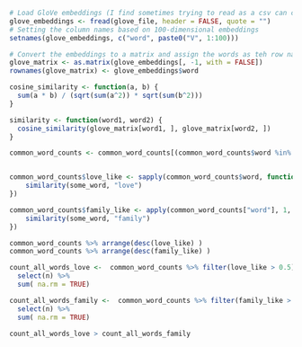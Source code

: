 ```r
# Load GloVe embeddings (I find sometimes trying to read as a csv can cause memory issues depending on your set-up)
glove_embeddings <- fread(glove_file, header = FALSE, quote = "")
# Setting the column names based on 100-dimensional embeddings
setnames(glove_embeddings, c("word", paste0("V", 1:100)))  

# Convert the embeddings to a matrix and assign the words as teh row names
glove_matrix <- as.matrix(glove_embeddings[, -1, with = FALSE])
rownames(glove_matrix) <- glove_embeddings$word

cosine_similarity <- function(a, b) {
  sum(a * b) / (sqrt(sum(a^2)) * sqrt(sum(b^2)))
}

similarity <- function(word1, word2) {
  cosine_similarity(glove_matrix[word1, ], glove_matrix[word2, ])
}

common_word_counts <- common_word_counts[(common_word_counts$word %in% rownames(glove_matrix)), ]


common_word_counts$love_like <- sapply(common_word_counts$word, function(some_word) {
    similarity(some_word, "love")
})

common_word_counts$family_like <- apply(common_word_counts["word"], 1, function(some_word) {
    similarity(some_word, "family")
})

common_word_counts %>% arrange(desc(love_like) )
common_word_counts %>% arrange(desc(family_like) )

count_all_words_love <-  common_word_counts %>% filter(love_like > 0.5) %>%
  select(n) %>%  
  sum( na.rm = TRUE)

count_all_words_family <-  common_word_counts %>% filter(family_like > 0.5) %>%
  select(n) %>%  
  sum( na.rm = TRUE)

count_all_words_love > count_all_words_family
```